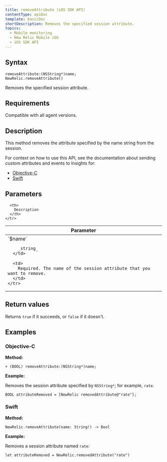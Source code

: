 ```yaml
---
title: removeAttribute (iOS SDK API)
contentType: apiDoc
template: basicDoc
shortDescription: Removes the specified session attribute.
topics:
  - Mobile monitoring
  - New Relic Mobile iOS
  - iOS SDK API
---
```


## Syntax

```
removeAttribute:(NSString*)name;
NewRelic.removeAttribute()
```

Removes the specified session attribute.

## Requirements

Compatible with all agent versions.

## Description

This method removes the attribute specified by the name string from the session.

For context on how to use this API, see the documentation about sending custom attributes and events to Insights for:

* [Objective-C](/docs/mobile-monitoring/new-relic-mobile-ios/install-configure/work-ios-sdk-api#objc-custom-att-events)
* [Swift](/docs/mobile-monitoring/new-relic-mobile-ios/install-configure/work-ios-sdk-api#swift-custom-att-events)

## Parameters

<Table>
  <thead>
    <tr>
      <th width="25%">
        Parameter
      </th>

      <th>
        Description
      </th>
    </tr>
  </thead>

  <tbody>
    <tr>
      <td>
        `$name`

        _string_
      </td>

      <td>
        Required. The name of the session attribute that you want to remove.
      </td>
    </tr>
  </tbody>
</Table>

## Return values

Returns `true` if it succeeds, or `false` if it doesn't.

## Examples

### Objective-C

**Method:**

```
+ (BOOL) removeAttribute:(NSString*)name;
```

**Example:**

Removes the session attribute specified by `NSString*`; for example, `rate`.

```
BOOL attributeRemoved = [NewRelic removedAttribute@"rate"];
```

### Swift

**Method:**

```
NewRelic.removeAttribute(name: String!) -> Bool
```

**Example:**

Removes a session attribute named `rate`:

```
let attributeRemoved = NewRelic.removedAttribute("rate")
```
